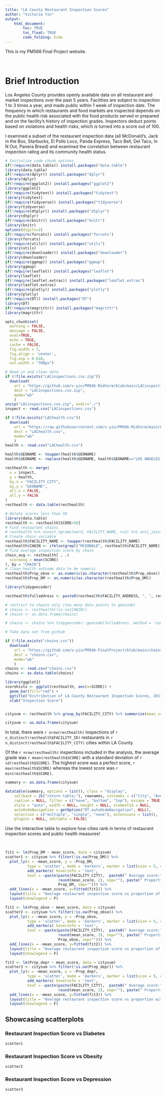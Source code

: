 ```yaml
---
title: "LA County Restaurant Inspection Scores"
author: "Victoria Yin"
output: 
    html_document:
        toc: TRUE
        toc_float: TRUE
        code_folding: hide
---
```


This is my PM566 Final Project website.

<br>

# Brief Introduction

Los Angeles County provides openly available data on all restaurant and market inspections over the past 5 years. Facilities are subject to inspection 1 to 3 times a year, and made public within 1 week of inspection date. The frequency in which restaurants and food markets are inspected depends on the public health risk associated with the food products served or prepared and on the facility's history of inspection grades. Inspectors deduct points based on violations and health risks, which is turned into a score out of 100. 

I examined a subset of the restaurant inspection data (all McDonald's, Jack in the Box, Starbucks, El Pollo Loco, Panda Express, Taco Bell, Del Taco, In N Out, Panera Bread) and examined the correlation between restaurant inspection rating and its community health status.

```r
# Initialize code chunk options
if(!require(data.table)) install.packages("data.table")
library(data.table)
if(!require(dplyr)) install.packages("dplyr")
library(dplyr)
if(!require(ggplot2)) install.packages("ggplot2")
library(ggplot2)
if(!require(tidytext)) install.packages("tidytext")
library(tidytext)
if(!require(tidyverse)) install.packages("tidyverse")
library(tidyverse)
if(!require(dtplyr)) install.packages("dtplyr")
library(dtplyr)
if(!require(knitr)) install.packages("knitr")
library(knitr)
options(digits=2)
if(!require(forcats)) install.packages("forcats")
library(forcats)
if(!require(utils)) install.packages("utils")
library(utils)
if(!require(downloader)) install.packages("downloader")
library(downloader)
if(!require(ggmap)) install.packages("ggmap")
library(ggmap)
if(!require(leaflet)) install.packages("leaflet")
library(leaflet)
if(!require(leaflet.extras)) install.packages("leaflet.extras")
library(leaflet.extras)
if(!require(plotly)) install.packages("plotly")
library(plotly)
if(!require(DT)) install.packages("DT")
library(DT)
if(!require(magrittr)) install.packages("magrittr")
library(magrittr)

opts_chunk$set(
  warning = FALSE,
  message = FALSE,
  eval=TRUE,
  echo = TRUE,
  cache = FALSE,
  fig.width = 7, 
  fig.align = 'center',
  fig.asp = 0.618,
  out.width = "700px")

# Read in and clean data
if (!file.exists("LACinspections.csv.zip"))
  download(
    url = "https://github.com/v-yin/PM566-Midterm/blob/main/LACinspections.csv.zip?raw=true",
    dest = "LACinspections.csv.zip",
    mode="wb"
    )
unzip("LACinspections.csv.zip", exdir="./")
inspect <- read.csv("LACinspections.csv")

if (!file.exists("LAChealth.csv"))
  download(
    url = "https://raw.githubusercontent.com/v-yin/PM566-Midterm/main/LAChealth.csv",
    dest = "LAChealth.csv",
    mode="wb"
    )
health <- read.csv("LAChealth.csv")

health$GEONAME <- toupper(health$GEONAME)
health$GEONAME <- replace(health$GEONAME, health$GEONAME=="LOS ANGELES, CITY OF", "LOS ANGELES")

resthealth <- merge(
  x = inspect,
  y = health,
  by.x = "FACILITY_CITY",
  by.y = "GEONAME",
  all.x = FALSE,
  all.y = FALSE
)
resthealth <- data.table(resthealth)

# Delete scores less than 50
library(data.table)
resthealth <- resthealth[SCORE>50]
# Find restaurant chains
# resthealth %>% unnest_ngrams(word, FACILITY_NAME, n=2) %>% anti_join(stop_words, by = c("word")) # %>% count(word, sort=TRUE) %>% as_tibble() %>% print(n=100)
# Create chain variable
resthealth$FACILITY_NAME <- toupper(resthealth$FACILITY_NAME)
resthealth$CHAIN <- ifelse(grepl("MCDONALD", resthealth$FACILITY_NAME), "McDonald's", ifelse(grepl("JACK IN THE BOX", resthealth$FACILITY_NAME), "Jack in the Box", ifelse(grepl("STARBUCKS", resthealth$FACILITY_NAME), "Starbucks", ifelse(grepl("EL POLLO LOCO", resthealth$FACILITY_NAME), "El Pollo Loco", ifelse(grepl("PANDA EXPRESS", resthealth$FACILITY_NAME), "Panda Express", ifelse(grepl("TACO BELL", resthealth$FACILITY_NAME), "Taco Bell", ifelse(grepl("DEL TACO", resthealth$FACILITY_NAME), "Del Taco", ifelse(grepl("OUT BURGER", resthealth$FACILITY_NAME), "In N Out", ifelse(grepl("PANERA BREAD", resthealth$FACILITY_NAME), "Panera Bread", NA)))))))))
# Find average inspection score by chain
chain_avg <- resthealth[ , .(
  scoreavg = mean(SCORE) 
), by = "CHAIN"]
# Clean health outcome data to be numeric
resthealth$Prop_obse <- as.numeric(as.character(resthealth$Prop_obse))
resthealth$Prop_DM <- as.numeric(as.character(resthealth$Prop_DM))

library(tidygeocoder)

resthealth$fulladdress <- paste0(resthealth$FACILITY_ADDRESS, ", ", resthealth$FACILITY_CITY, ", CA ", resthealth$FACILITY_ZIP)

# restrict to chains only (too many data points to geocode)
# chains <- resthealth[!is.na(CHAIN)]
# chains <- as.data.frame(chains)

# chains <- chains %>% tidygeocoder::geocode(fulladdress, method = 'osm', lat = latitude , long = longitude)

# Take data set from github

if (!file.exists("chains.csv"))
  download(
    url = "https://github.com/v-yin/PM566-FinalProject/blob/main/chains.csv?raw=true",
    dest = "chains.csv",
    mode="wb"
    )
chains <- read.csv("chains.csv")
chains <- as.data.table(chains)
```

```r
library(ggplot2)
scorehisto <- ggplot(resthealth, aes(x=SCORE)) +
  geom_bar(fill="red") +
  ggtitle("Distribution of LA County Restaurant Inspection Scores, 2017-2022") +
  xlab("Inspection Score")


citysum <- resthealth %>% group_by(FACILITY_CITY) %>% summarise(mean_score = round(mean(SCORE), 2), sd_fev = round(sd(SCORE), 2), ninspect = n_distinct(RECORD_ID), Prop_DM, Prop_obse, Prop_depr) %>% distinct() 

citysum <- as.data.frame(citysum)
```

In total, there were `r nrow(resthealth)` inspections of `r n_distinct(resthealth$FACILITY_ID)` restaurants in `r n_distinct(resthealth$FACILITY_CITY)` cities within LA County.

Of the `r nrow(resthealth)` inspections included in the analysis, the average grade was `r mean(resthealth$SCORE)` with a standard deviation of `r sd(resthealth$SCORE)`. The highest score was a perfect score, `r max(resthealth$SCORE)` whereas the lowest score was `r min(resthealth$SCORE)`. 

```r


summary <- as.data.frame(citysum)

datatable(summary, options = list(), class = "display",
    callback = JS("return table;"), rownames, colnames = c("City", "Average Score", "Standard Deviation of Score", "Number of Inspections in City", "Proportion Diabetes", "Proportion Obesity", "Proportion Depression"),
    caption = NULL, filter = c("none", "bottom", "top"), escape = TRUE,
    style = "auto", width = NULL, height = NULL, elementId = NULL,
    autoHideNavigation = getOption("DT.autoHideNavigation", NULL),
    selection = c("multiple", "single", "none"), extensions = list(),
    plugins = NULL, editable = FALSE)

```

Use the interactive table to explore how cities rank in terms of restaurant inspection scores and public health measures!

<br>

```r
fit1 <- lm(Prop_DM ~ mean_score, data = citysum)
scatter1 <- citysum %>% filter(!is.na(Prop_DM)) %>%
  plot_ly(x = ~mean_score, y = ~Prop_DM,
          type = 'scatter', mode = 'markers', marker = list(size = 5, color = colorRampPalette(brewer.pal(10,"Spectral"))(66))) %>%
          add_markers( hoverinfo = 'text',
          text = ~paste(paste(FACILITY_CITY),  paste0(" Average score:",
                        round(mean_score, 2), sep=""), paste(" Proportion DM:",
                        Prop_DM, sep=""))) %>%
  add_lines(x = ~mean_score, y=fitted(fit1)) %>%
  layout(title = "Average restaurant inspection score vs proportion of diabetes by city", yaxis = list(title = "Proportion Diabetes", hoverformat='.2f'), xaxis = list(title = "Average Inspection Score", hoverformat = '.2f'), hovermode = "compare") %>%
  layout(showlegend = F)

fit2 <- lm(Prop_obse ~ mean_score, data = citysum)
scatter2 <- citysum %>% filter(!is.na(Prop_obse)) %>%
  plot_ly(x = ~mean_score, y = ~Prop_obse,
          type = 'scatter', mode = 'markers', marker = list(size = 5, color = colorRampPalette(brewer.pal(10,"Paired"))(66))) %>%
          add_markers( hoverinfo = 'text',
          text = ~paste(paste(FACILITY_CITY),  paste0(" Average score:",
                        round(mean_score, 2), sep=""), paste(" Proportion Obese:",
                        Prop_obse, sep=""))) %>%
  add_lines(x = ~mean_score, y=fitted(fit2)) %>%
  layout(title = "Average restaurant inspection score vs proportion of obesity by city", yaxis = list(title = "Proportion Obesity"), xaxis = list(title = "Average Inspection Score"), hovermode = "compare") %>%
  layout(showlegend = F)

fit3 <- lm(Prop_depr ~ mean_score, data = citysum)
scatter3 <- citysum %>% filter(!is.na(Prop_depr)) %>%
  plot_ly(x = ~mean_score, y = ~Prop_depr,
          type = 'scatter', mode = 'markers', marker = list(size = 5, color = colorRampPalette(brewer.pal(10,"Pastel2"))(66))) %>%
          add_markers( hoverinfo = 'text',
          text = ~paste(paste(FACILITY_CITY),  paste0(" Average score:",
                        round(mean_score, 2), sep=""), paste(" Proportion with depression:",Prop_depr, sep=""))) %>%
  add_lines(x = ~mean_score, y=fitted(fit3)) %>%
  layout(title = "Average restaurant inspection score vs proportion with depression by city", yaxis = list(title = "Proportion Depression"), xaxis = list(title = "Average Inspection Score"), hovermode = "compare") %>%
  layout(showlegend = F)
```

## Showcasing scatterplots {.tabset}

### Restaurant Inspection Score vs Diabetes

```r
scatter1
```

### Restaurant Inspection Score vs Obesity
```r
scatter2
```

### Restaurant Inspection Score vs Depression
```r
scatter3
```
## {-}


